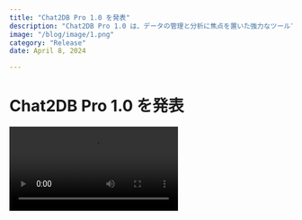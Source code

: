 ```yaml
---
title: "Chat2DB Pro 1.0 を発表"
description: "Chat2DB Pro 1.0 は、データの管理と分析に焦点を置いた強力なツールです。"
image: "/blog/image/1.png"
category: "Release"
date: April 8, 2024

---
```


# Chat2DB Pro 1.0 を発表
<video src="https://cdn.chat2db-ai.com/website/video/demo.mp4" controls />

過去1年以上にわたり、私たちのオープンソースプロジェクト [Chat2DB](https://github.com/codePhiliaX/Chat2DB) は、データベース管理とデータ分析の分野でその大きな価値を証明してきました。現在までに約100万回のダウンロードがあります。

しかし、私たちは現状に満足することはありませんでした。数ヶ月にわたる細部の改良を経て、本日Chat2DB Pro 1.0をリリースします。AI能力を強化し、製品の細部において質的な飛躍を実現しました。これにより、SQLの作成とレポートの生成の効率が大幅に向上しました。さらに、製品をより安定させるために、フロントエンドとバックエンドのアーキテクチャ全体を再構築しました。待望のredis、snowflakeサポートもこのバージョンで提供されます。また、コミュニティ版で報告された様々な問題（起動の遅さ、ポート占有など）に対処し、すべての既知のバグを徹底的に修正しました。

Chat2DB Pro 1.0は、新たな始まりです。私たちは、ユーザーにより良い製品とサービスを提供するために、さらなる努力を続けていきます。

いくつかの重要な機能を紹介させてください：

### フルリンクデータ管理プラットフォーム
Chat2DBは、データ管理、開発、分析、アプリケーションを一体化したフルリンクプラットフォームです。データがどこに保存されていても、Chat2DBはシームレスに接続できます。

- **データソースの集中管理**：関係型データベース、非関係型データベースを問わず、一元的に管理できます。複数のプラットフォームを行き来する必要がなく、データベース管理がより便利になります。
- **データベース構造の可視化管理**：複数のデータベースのデータベース、スキーマ、テーブル、トリガー、関数などのクエリ、作成、修正、削除を視覚的にサポートします。
- **データの可視化管理**：様々なデータソースの多方言SQL開発をサポートするだけでなく、複数のデータベースでのデータの視覚的なCRUD操作、データエクスポートなどもサポートします。
![](https://cdn.chat2db-ai.com/website/img/datasource.png)

### AIによるインテリジェントSQL開発
Chat2DBのSQL開発は、私たちがデータと対話する方法を根本的に変えます。先進的なAI技術により、すべてのユーザーが簡単にSQLをマスターできます。
- **自然言語からSQLへ**：技術的背景のないユーザーでも、自然言語を通じて複雑なデータクエリを簡単に実行できます。SQL構文を深く学ぶ必要はありません。
- **SQL開発アシスタント（Copilot）**：SQL開発アシスタントは、コードの自動補完や提案だけでなく、データベースのモックアップやテストを支援します。
- **SQLの洞察と最適化**：SQLクエリの実行だけでなく、効率の低いクエリに対する最適化提案も行い、データベースのパフォーマンスを最適化します。
![](https://cdn.chat2db-ai.com/website/img/sql_copilot.png)

### AIによるインテリジェントレポーティング
Chat2DBは、要件を正確に分析し、データの洞察を深く掘り下げ、最も直感的なレポート形式で提示することができます。これにより、意思決定がより迅速かつ正確になります。
- **AIダイアログレポート**：複雑なクエリ言語や専門的なデータ分析知識を習得する必要はありません。情報要求を自然言語で表現するだけで、専門家レベルのデータ洞察を得ることができます。
- **AI分析と洞察**：先進的なアルゴリズムとモデルを使用してユーザーの要求を分析し、大量のデータセットから本当に価値のある情報を抽出します。
- **AI意思決定サポート**：自動的にレンダリングされたレポートは、複雑なデータセットを理解しやすく操作しやす